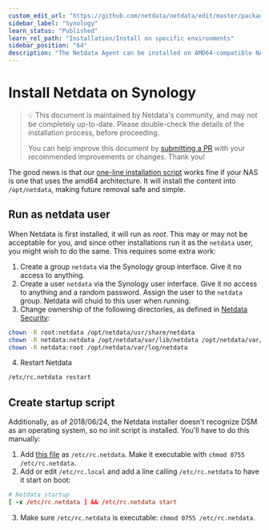 ```yaml
---
custom_edit_url: "https://github.com/netdata/netdata/edit/master/packaging/installer/methods/synology.md"
sidebar_label: "Synology"
learn_status: "Published"
learn_rel_path: "Installation/Install on specific environments"
sidebar_position: "64"
description: "The Netdata Agent can be installed on AMD64-compatible NAS systems using the 64-bit pre-compiled static binary."
---
```



# Install Netdata on Synology

> 💡 This document is maintained by Netdata's community, and may not be completely up-to-date. Please double-check the
> details of the installation process, before proceeding.
>
> You can help improve this document by 
> [submitting a PR](/docs/nightly/installation/install-on-specific-environments/synology) 
> with your recommended improvements or changes. Thank you!


The good news is that our 
[one-line installation script](/docs/nightly/installation/installation-methods/one-line-installer-kickstart.sh) 
works fine if your NAS is one that uses the amd64 architecture. It
will install the content into `/opt/netdata`, making future removal safe and simple.

## Run as netdata user

When Netdata is first installed, it will run as _root_. This may or may not be acceptable for you, and since other
installations run it as the `netdata` user, you might wish to do the same. This requires some extra work:

1.  Create a group `netdata` via the Synology group interface. Give it no access to anything.
2.  Create a user `netdata` via the Synology user interface. Give it no access to anything and a random password. Assign
    the user to the `netdata` group. Netdata will chuid to this user when running.
3.  Change ownership of the following directories, as defined in 
    [Netdata Security](/docs/nightly/deployment-in-production/security/secure-your-nodes#security-design):

```sh
chown -R root:netdata /opt/netdata/usr/share/netdata
chown -R netdata:netdata /opt/netdata/var/lib/netdata /opt/netdata/var/cache/netdata
chown -R netdata:root /opt/netdata/var/log/netdata
```

4. Restart Netdata

```sh
/etc/rc.netdata restart
```

## Create startup script

Additionally, as of 2018/06/24, the Netdata installer doesn't recognize DSM as an operating system, so no init script is
installed. You'll have to do this manually:

1.  Add [this file](https://gist.github.com/oskapt/055d474d7bfef32c49469c1b53e8225f) as `/etc/rc.netdata`. Make it
    executable with `chmod 0755 /etc/rc.netdata`.
2.  Add or edit `/etc/rc.local` and add a line calling `/etc/rc.netdata` to have it start on boot:

```conf
# Netdata startup
[ -x /etc/rc.netdata ] && /etc/rc.netdata start
```

3. Make sure `/etc/rc.netdata` is executable: `chmod 0755 /etc/rc.netdata`.


